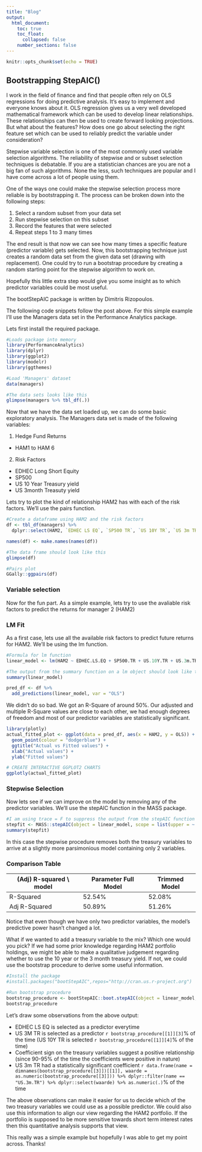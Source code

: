 ```yaml
---
title: "Blog"
output:
  html_document:
    toc: true
    toc_float:
      collapsed: false
    number_sections: false
---
```


```r
knitr::opts_chunk$set(echo = TRUE)
```

## Bootstrapping StepAIC()

I work in the field of finance and find that people often rely on OLS regressions for doing predictive analysis. It’s easy to implement and everyone knows about it. OLS regression gives us a very well developed mathematical framework which can be used to develop linear relationships. These relationships can then be used to create forward looking projections. But what about the features? How does one go about selecting the right feature set which can be used to reliably predict the variable under consideration?

Stepwise variable selection is one of the most commonly used variable selection algorithms. The reliability of stepwise and or subset selection techniques is debatable. If you are a statistician chances are you are not a big fan of such algorithms. None the less, such techniques are popular and I have come across a lot of people using them.

One of the ways one could make the stepwise selection process more reliable is by bootstrapping it. The process can be broken down into the following steps:

1. Select a random subset from your data set
2. Run stepwise selection on this subset
3. Record the features that were selected
4. Repeat steps 1 to 3 many times

The end result is that now we can see how many times a specific feature (predictor variable) gets selected. Now, this bootstrapping technique just creates a random data set from the given data set (drawing with replacement). One could try to run a bootstrap procedure by creating a random starting point for the stepwise algorithm to work on.

Hopefully this little extra step would give you some insight as to which predictor variables could be most useful.

The bootStepAIC package is written by Dimitris Rizopoulos.

The following code snippets follow the post above. For this simple example I'll use the Managers data set in the Performance Analytics package.

Lets first install the required package.

```r
#Loads package into memory
library(PerformanceAnalytics)
library(dplyr)
library(ggplot2)
library(modelr)
library(ggthemes)

#Load 'Managers' dataset
data(managers) 

#The data sets looks like this
glimpse(managers %>% tbl_df(.))
```

Now that we have the data set loaded up, we can do some basic exploratory analysis. The Managers data set is made of the following variables:

1. Hedge Fund Returns
  - HAM1 to HAM 6
2. Risk Factors
  - EDHEC Long Short Equity
  - SP500
  - US 10 Year Treasury yield
  - US 3month Treasuty yield

Lets try to plot the kind of relationship HAM2 has with each of the risk factors. We’ll use the pairs function.

```r
#Create a dataframe using HAM2 and the risk factors
df <- tbl_df(managers) %>% 
  dplyr::select(HAM2, `EDHEC LS EQ`, `SP500 TR`, `US 10Y TR`, `US 3m TR`) 

names(df) <- make.names(names(df)) 

#The data frame should look like this
glimpse(df)

#Pairs plot
GGally::ggpairs(df) 

```

### Variable selection
Now for the fun part. As a simple example, lets try to use the avaliable risk factors to predict the returns for manager 2 (HAM2)

### LM Fit
As a first case, lets use all the available risk factors to predict future returns for HAM2. We’ll be using the lm function.

```r
#Formula for lm function
linear_model <- lm(HAM2 ~ EDHEC.LS.EQ + SP500.TR + US.10Y.TR + US.3m.TR, data = df)

#The output from the summary function on a lm object should look like this
summary(linear_model)

pred_df <- df %>%
  add_predictions(linear_model, var = "OLS")

```

We didn't do so bad. We got an R-Square of around 50%. Our adjusted and multiple R-Square values are close to each other, we had enough degrees of freedom and most of our predictor variables are statistically significant.

```r

library(plotly)
actual_fitted_plot <- ggplot(data = pred_df, aes(x = HAM2, y = OLS)) +
  geom_point(colour = "dodgerblue") +
  ggtitle("Actual vs Fitted values") +
  xlab("Actual values") +
  ylab("Fitted values")

# CREATE INTERACTIVE GGPLOT2 CHARTS
ggplotly(actual_fitted_plot)
```

### Stepwise Selection
Now lets see if we can improve on the model by removing any of the predictor variables. We'll use the stepAIC function in the MASS package.

```r
#I am using trace = F to suppress the output from the stepAIC function
stepfit <- MASS::stepAIC(object = linear_model, scope = list(upper = ~ ., lower = ~1), direction = "backward", trace=F)
summary(stepfit)
```

In this case the stepwise procedure removes both the treasury variables to arrive at a slightly more parsimonious model containing only 2 variables.

### Comparison Table

(Adj) R-squared \\ model | Parameter	Full Model  | Trimmed Model
------------------------ | --------------------- | ---------------------
R-Squared                | 52.54%                | 52.08%
Adj R-Squared	           | 50.89%                | 51.26%

Notice that even though we have only two predictor variables, the model’s predictive power hasn’t changed a lot.

What if we wanted to add a treasury variable to the mix? Which one would you pick? If we had some prior knowledge regarding HAM2 portfolio holdings, we might be able to make a qualitative judgement regarding whether to use the 10 year or the 3 month treasury yield. If not, we could use the bootstrap procedure to derive some useful information.

```r
#Install the package
#install.packages("bootStepAIC",repos="http://cran.us.r-project.org")

#Run bootstrap procedure
bootstrap_procedure <- bootStepAIC::boot.stepAIC(object = linear_model, data = df)
bootstrap_procedure

```

Let's draw some observations from the above output:

- EDHEC LS EQ is selected as a predictor everytime
- US 3M TR is selected as a predictor `r bootstrap_procedure[[1]][3]`% of the time (US 10Y TR is selected `r bootstrap_procedure[[1]][4]`% of the time)
- Coefficient sign on the treasury variables suggest a positive relationship (since 90-95% of the time
the coefficients were positive in nature)
- US 3m TR had a statistically significant coefficient `r data.frame(name = dimnames(bootstrap_procedure[[3]])[[1]], waarde = as.numeric(bootstrap_procedure[[3]])) %>% dplyr::filter(name == "US.3m.TR") %>% dplyr::select(waarde) %>% as.numeric(.)`% of the time

The above observations can make it easier for us to decide which of the two treasury variables we could use as a possible predictor. We could also use this information to align our view regarding the HAM2 portfolio. If the portfolio is supposed to be more sensitive towards short term interest rates then this quantitative analysis supports that view.

This really was a simple example but hopefully I was able to get my point across. Thanks!

